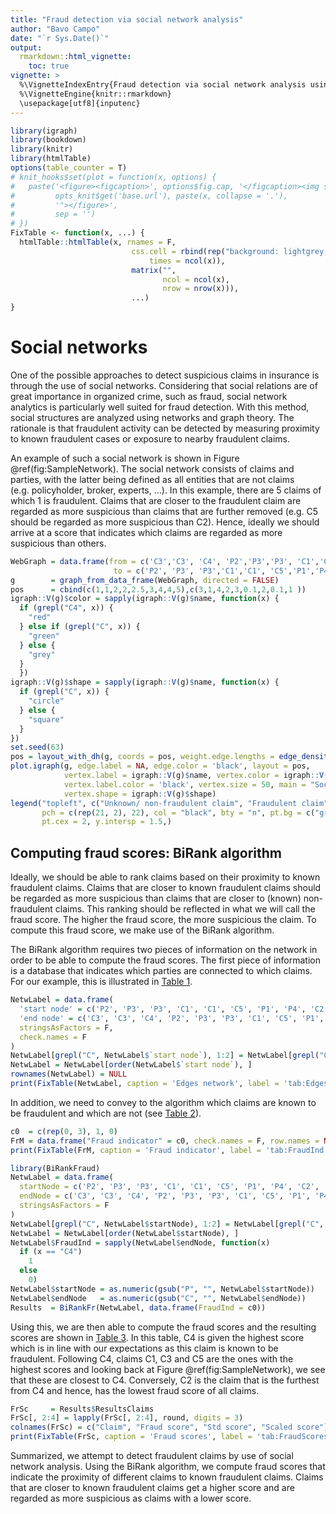 ```yaml
---
title: "Fraud detection via social network analysis"
author: "Bavo Campo"
date: "`r Sys.Date()`"
output: 
  rmarkdown::html_vignette:
    toc: true
vignette: >
  %\VignetteIndexEntry{Fraud detection via social network analysis using the BiRankFraud package}
  %\VignetteEngine{knitr::rmarkdown}
  \usepackage[utf8]{inputenc}
---
```


```r
library(igraph)
library(bookdown)
library(knitr)
library(htmlTable)
options(table_counter = T)
# knit_hooks$set(plot = function(x, options) {
#   paste('<figure><figcaption>', options$fig.cap, '</figcaption><img src="',
#         opts_knit$get('base.url'), paste(x, collapse = '.'),
#         '"></figure>',
#         sep = '')
# })
FixTable <- function(x, ...) {
  htmlTable::htmlTable(x, rnames = F,
                           css.cell = rbind(rep("background: lightgrey; padding-left: .5em; padding-right: .2em;", 
                               times = ncol(x)),
                           matrix("", 
                                  ncol = ncol(x), 
                                  nrow = nrow(x))),
                           ...)
}
```

# Social networks 

One of the possible approaches to detect suspicious claims in insurance is through the use of social networks. Considering that social relations are of great importance in organized crime, such as fraud, social network analytics is particularly well suited for fraud detection. With this method, social structures are analyzed using networks and graph theory. The rationale is that fraudulent activity can be detected by measuring proximity to known fraudulent cases or exposure to nearby fraudulent claims.

An example of such a social network is shown in Figure \@ref(fig:SampleNetwork). The social network consists of claims and parties, with the latter being defined as all entities that are not claims (e.g. policyholder, broker, experts, ...). In this example, there are 5 claims of which 1 is fraudulent. Claims that are closer to the fraudulent claim are regarded as more suspicious than claims that are further removed (e.g. C5 should be regarded as more suspicious than C2). Hence, ideally we should arrive at a score that indicates which claims are regarded as more suspicious than others.

```r
WebGraph = data.frame(from = c('C3','C3', 'C4', 'P2','P3','P3', 'C1','C5', 'P1','P4'),
                       to = c('P2', 'P3', 'P3','C1','C1', 'C5','P1','P4', 'C2', 'C2'  ))
g        = graph_from_data_frame(WebGraph, directed = FALSE)
pos      = cbind(c(1,1,2,2,2.5,3,4,4,5),c(3,1,4,2,3,0.1,2,0.1,1 ))
igraph::V(g)$color = sapply(igraph::V(g)$name, function(x) {
  if (grepl("C4", x)) {
    "red"
  } else if (grepl("C", x)) {
    "green"
  } else {
    "grey"
  }
  })
igraph::V(g)$shape = sapply(igraph::V(g)$name, function(x) {
  if (grepl("C", x)) {
    "circle"
  } else {
    "square"
  }
})
set.seed(63)
pos = layout_with_dh(g, coords = pos, weight.edge.lengths = edge_density(g) / 1e5)
plot.igraph(g, edge.label = NA, edge.color = 'black', layout = pos, 
            vertex.label = igraph::V(g)$name, vertex.color = igraph::V(g)$color, 
            vertex.label.color = 'black', vertex.size = 50, main = "Social network",
            vertex.shape = igraph::V(g)$shape)
legend("topleft", c("Unknown/ non-fraudulent claim", "Fraudulent claim", "Party (PH, broker, ...)"),
       pch = c(rep(21, 2), 22), col = "black", bty = "n", pt.bg = c("green", "red", "grey"),
       pt.cex = 2, y.intersp = 1.5,)
```

## Computing fraud scores: BiRank algorithm
Ideally, we should be able to rank claims based on their proximity to known fraudulent claims. Claims that are closer to known fraudulent claims should be regarded as more suspicious than claims that are closer to (known) non-fraudulent claims. This ranking should be reflected in what we will call the fraud score. The higher the fraud score, the more suspicious the claim. To compute this fraud score, we make use of the BiRank algorithm.

The BiRank algorithm requires two pieces of information on the network in order to be able to compute the fraud scores. The first piece of information is a database that indicates which parties are connected to which claims. For our example, this is illustrated in <a href="#tab:Edges">Table 1</a>.

```r
NetwLabel = data.frame(
  'start node' = c('P2', 'P3', 'P3', 'C1', 'C1', 'C5', 'P1', 'P4', 'C2', 'C2'),
  'end node' = c('C3', 'C3', 'C4', 'P2', 'P3', 'P3', 'C1', 'C5', 'P1', 'P4'),
  stringsAsFactors = F,
  check.names = F
)
NetwLabel[grepl("C", NetwLabel$`start node`), 1:2] = NetwLabel[grepl("C", NetwLabel$`start node`), 2:1] 
NetwLabel = NetwLabel[order(NetwLabel$`start node`), ]
rownames(NetwLabel) = NULL
print(FixTable(NetwLabel, caption = 'Edges network', label = 'tab:Edges'))
```

In addition, we need to convey to the algorithm which claims are known to be fraudulent and which are not (see <a href="#tab:FraudInd">Table 2</a>).

```r
c0  = c(rep(0, 3), 1, 0) 
FrM = data.frame("Fraud indicator" = c0, check.names = F, row.names = NULL)
print(FixTable(FrM, caption = 'Fraud indicator', label = 'tab:FraudInd'))

```


```r
library(BiRankFraud)
NetwLabel = data.frame(
  startNode = c('P2', 'P3', 'P3', 'C1', 'C1', 'C5', 'P1', 'P4', 'C2', 'C2'),
  endNode = c('C3', 'C3', 'C4', 'P2', 'P3', 'P3', 'C1', 'C5', 'P1', 'P4'),
  stringsAsFactors = F
)
NetwLabel[grepl("C", NetwLabel$startNode), 1:2] = NetwLabel[grepl("C", NetwLabel$startNode), 2:1] 
NetwLabel = NetwLabel[order(NetwLabel$startNode), ]
NetwLabel$FraudInd = sapply(NetwLabel$endNode, function(x)
  if (x == "C4")
    1
  else
    0)
NetwLabel$startNode = as.numeric(gsub("P", "", NetwLabel$startNode))
NetwLabel$endNode   = as.numeric(gsub("C", "", NetwLabel$endNode))
Results  = BiRankFr(NetwLabel, data.frame(FraudInd = c0))
```

Using this, we are then able to compute the fraud scores and the resulting scores are shown in <a href="#tab:FraudScores">Table 3</a>. In this table, C4 is given the highest score which is in line with our expectations as this claim is known to be fraudulent. Following C4, claims C1, C3 and C5 are the ones with the highest scores and looking back at Figure \@ref(fig:SampleNetwork), we see that these are closest to C4. Conversely, C2 is the claim that is the furthest from C4 and hence, has the lowest fraud score of all claims.


```r
FrSc     = Results$ResultsClaims
FrSc[, 2:4] = lapply(FrSc[, 2:4], round, digits = 3) 
colnames(FrSc) = c("Claim", "Fraud score", "Std score", "Scaled score")
print(FixTable(FrSc, caption = 'Fraud scores', label = 'tab:FraudScores'))

```


Summarized, we attempt to detect fraudulent claims by use of social network analysis. Using the BiRank algorithm, we compute fraud scores that indicate the proximity of different claims to known fraudulent claims. Claims that are closer to known fraudulent claims get a higher score and are regarded as more suspicious as claims with a lower score.




